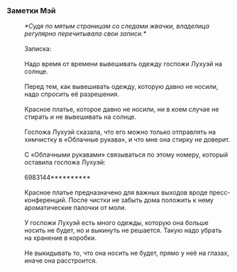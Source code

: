 ===Заметки Мэй===
:''*Судя по мятым страницам со следами жвачки, владелица регулярно перечитывала свои записи.*''
:<br />Записка:
:<br />Надо время от времени вывешивать одежду госпожи Лухуэй на солнце.
:<br />Перед тем, как вывешивать одежду, которую давно не носили, надо спросить её разрешения.
:<br />Красное платье, которое давно не носили, ни в коем случае не стирать и не вывешивать на солнце.
:<br />Госпожа Лухуэй сказала, что его можно только отправлять на химчистку в «Облачные рукава», и что мне она стирку не доверит.
:<br />С «Облачными рукавами» связываться по этому номеру, который оставила госпожа Лухуэй:
:<br />6983144**********
:<br />Красное платье предназначено для важных выходов вроде пресс-конференций. После чистки не забыть дома положить к нему ароматические палочки от моли.
:<br />У госпожи Лухуэй есть много одежды, которую она больше носить не будет, но и выкинуть не решается. Такую надо убрать на хранение в коробки.
:<br />Не выкидывать то, что она носить не будет, прямо у неё на глазах, иначе она расстроится.
